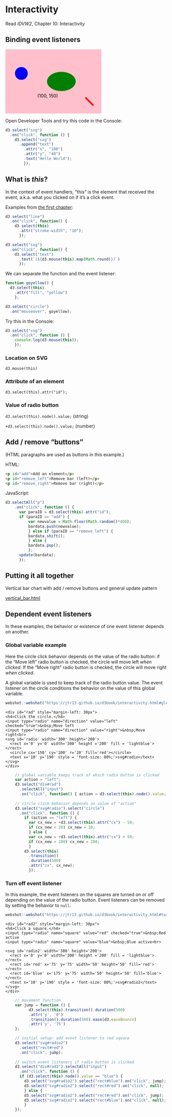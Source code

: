 # Interactivity <i class="fas fa-mouse-pointer"></i>

Read *IDVW2*, Chapter 10: Interactivity

## Binding event listeners

<svg width="300" height="200">
  <rect width="300" height="200" fill="pink"></rect>
  <circle cx="50" cy="75" r="20" fill="blue"></circle>
  <ellipse cx="175" cy="100" rx="45" ry="30" fill="green"></ellipse>
  <text x="100" y="150">(100, 150)</text>
  <line x1="250" y1="150" x2="275" y2="175" stroke="red" stroke-width="5"></line>
</svg>

Open Developer Tools and try this code in the Console:

``` js
d3.select("svg")
  .on("click", function () {
    d3.select("svg")
      .append("text")
        .attr("x", "100")
        .attr("y", "40")
        .text("Hello World");
        });
```

## What is *this*?

In the context of event handlers, "this" is the element that received the event, a.k.a. what you clicked on if it's a click event.

Examples from [the first chapter](jump.html#interactivity):

``` js
d3.select("line")
  .on("click", function() {
    d3.select(this)
      .attr("stroke-width", "10");
      });
```

``` js
d3.select("svg")
  .on("click", function() {
    d3.select("text")
      .text(`(${d3.mouse(this).map(Math.round)})`)
      });
```

We can separate the function and the event listener:


``` js
function goyellow() {
  d3.select(this)
    .attr("fill", "yellow")
    };
```

``` js
d3.select("circle")
  .on("mouseover", goyellow);
```

Try this in the Console:  

``` js
d3.select("svg")
  .on("click", function () {
    console.log(d3.mouse(this));
    });
```    

### Location on SVG

`d3.mouse(this)`

### Attribute of an element

`d3.select(this).attr("id");`

### Value of radio button

`d3.select(this).node().value;`  (string)

`+d3.select(this).node().value;` (number)

## Add / remove "buttons"

(HTML paragraphs are used as buttons in this example.)

HTML:

``` html
<p id="add">Add an element</p>
<p id="remove_left">Remove bar (left)</p>
<p id="remove_right">Remove bar (right)</p>
```

JavaScript:

``` js
d3.selectAll("p")
    .on("click", function () {
      var paraID = d3.select(this).attr("id");
      if (paraID == "add") {
          var newvalue = Math.floor(Math.random()*400);
          bardata.push(newvalue);
          } else if (paraID == "remove_left") {
          bardata.shift();
          } else {
          bardata.pop();
          };
      update(bardata);
      });
```

## Putting it all together

Vertical bar chart with add / remove buttons and general update pattern

[vertical_bar.html](code/vertical_bar.html){target="_blank"}

## Dependent event listeners

In these examples, the behavior or existence of one event listener depends on another.

### Global variable example

Here the circle click behavior depends on the value of the radio button: if the "Move left" radio button is checked, the circle will move left *when clicked*. If the "Move right" radio button is checked, the circle will move right *when clicked*.

A global variable is used to keep track of the radio button value. The event listener on the circle conditions the behavior on the value of this global variable.

```r
webshot::webshot("https://jtr13.github.io/d3book/interactivity.html#global-variable-example", selector = "#rad")
```

```asis
<div id="rad" style="margin-left: 30px">
<h4>Click the circle.</h4>
<input type="radio" name="direction" value="left" checked="true">&nbsp;Move left
<input type="radio" name="direction" value="right">&nbsp;Move right<br>
<svg id='radio' width='300' height='200'>
  <rect x='0' y='0' width='300' height ='200' fill = 'lightblue'></rect>
  <circle cx='150' cy='100' r='20' fill='red'></circle>
  <text x='10' y='190' style = 'font-size: 80%;'>svg#radio</text>
</svg>
</div>  
```
  

<div style="margin-left: 30px">
```js
// global variable keeps track of which radio button is clicked
var action = "left";
d3.select("div#rad")
  .selectAll("input")
  .on("click", function() { action = d3.select(this).node().value; });
	  
// circle click behavior depends on value of "action"
d3.select("svg#radio").select("circle")
  .on("click", function () {
    if (action == "left") {
      var cx_new = +d3.select(this).attr("cx") - 50;
      if (cx_new < 20) cx_new = 20;
      } else {
      var cx_new = +d3.select(this).attr("cx") + 50;
      if (cx_new > 280) cx_new = 280;
      }
    d3.select(this)
      .transition()
      .duration(500)
      .attr("cx", cx_new);
      });

```
</div>


### Turn off event listener

In this example, the event listeners on the squares are turned on or off depending on the value of the radio button. Event listeners can be removed by setting the behavior to `null`.

```r
webshot::webshot("https://jtr13.github.io/d3book/interactivity.html#turn-off-event-listener", selector = "#rad2")
```

```asis
<div id="rad2" style="margin-left: 30px">
<h4>Click a square.</h4>
<input type="radio" name="square" value="red" checked="true">&nbsp;Red active
<input type="radio" name="square" value="blue">&nbsp;Blue active<br>

<svg id='radio2' width='300' height='200'>
  <rect x='0' y='0' width='300' height ='200' fill = 'lightblue'></rect>
  <rect id='red' x='75' y='75' width='50' height='50' fill='red'></rect>
  <rect id='blue' x='175' y='75' width='50' height='50' fill='blue'></rect>
  <text x='10' y='190' style = 'font-size: 80%;'>svg#radio2</text>
</svg>
</div>
```

<div style="margin-left: 30px">

```js
// movement function
var jump = function () {
      d3.select(this).transition().duration(500)
      .attr('y', '0')
      .transition().duration(500).ease(d3.easeBounce)
      .attr('y', '75')
};

// initial setup: add event listener to red square
d3.select("svg#radio2")
  .select("rect#red")
  .on("click", jump);
    
// switch event listeners if radio button is clicked
d3.select("div#rad2").selectAll("input")
  .on("click", function () {
  if (d3.select(this).node().value == "blue") {
    d3.select("svg#radio2").select("rect#blue").on("click", jump);
    d3.select("svg#radio2").select("rect#red").on("click", null);
    } else {
    d3.select("svg#radio2").select("rect#red").on("click", jump);
    d3.select("svg#radio2").select("rect#blue").on("click", null);
    }
});

```

</div>
